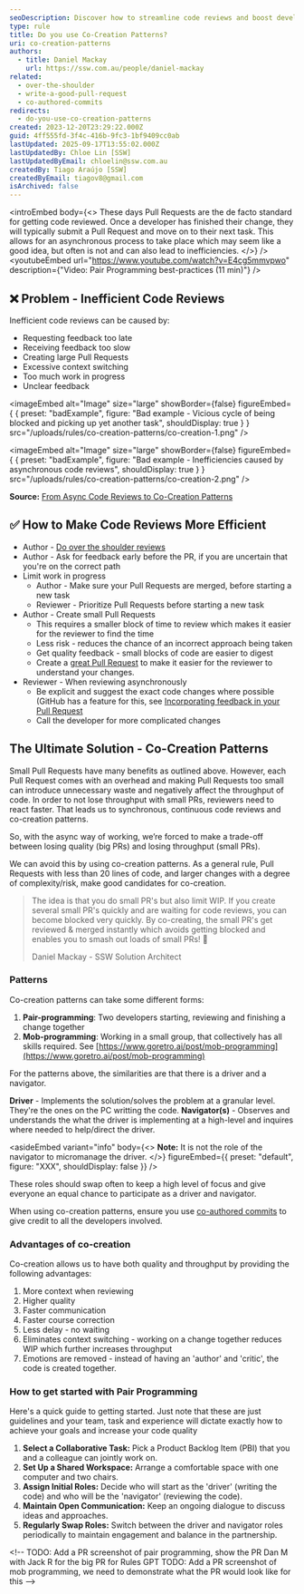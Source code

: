 ```yaml
---
seoDescription: Discover how to streamline code reviews and boost development efficiency by using Co-Creation Patterns, a game-changing approach that combines pair programming and mob programming techniques.
type: rule
title: Do you use Co-Creation Patterns?
uri: co-creation-patterns
authors:
  - title: Daniel Mackay
    url: https://ssw.com.au/people/daniel-mackay
related:
  - over-the-shoulder
  - write-a-good-pull-request
  - co-authored-commits
redirects:
  - do-you-use-co-creation-patterns
created: 2023-12-20T23:29:22.000Z
guid: 4ff555fd-3f4c-416b-9fc3-1bf9409cc0ab
lastUpdated: 2025-09-17T13:55:02.000Z
lastUpdatedBy: Chloe Lin [SSW]
lastUpdatedByEmail: chloelin@ssw.com.au
createdBy: Tiago Araújo [SSW]
createdByEmail: tiagov8@gmail.com
isArchived: false
---
```


<introEmbed
  body={<>
These days Pull Requests are the de facto standard for getting code reviewed. Once a developer has finished their change, they will typically submit a Pull Request and move on to their next task. This allows for an asynchronous process to take place which may seem like a good idea, but often is not and can also lead to inefficiencies.
  </>}
/>
<youtubeEmbed url="https://www.youtube.com/watch?v=E4cg5mmvpwo" description={"Video: Pair Programming best-practices (11 min)"} />

## ❌ Problem - Inefficient Code Reviews

Inefficient code reviews can be caused by:

* Requesting feedback too late
* Receiving feedback too slow
* Creating large Pull Requests
* Excessive context switching
* Too much work in progress
* Unclear feedback

<imageEmbed
  alt="Image"
  size="large"
  showBorder={false}
  figureEmbed={ {
    preset: "badExample",
    figure: "Bad example - Vicious cycle of being blocked and picking up yet another task",
    shouldDisplay: true
  } }
  src="/uploads/rules/co-creation-patterns/co-creation-1.png"
/>

<imageEmbed
  alt="Image"
  size="large"
  showBorder={false}
  figureEmbed={ {
    preset: "badExample",
    figure: "Bad example - Inefficiencies caused by asynchronous code reviews",
    shouldDisplay: true
  } }
  src="/uploads/rules/co-creation-patterns/co-creation-2.png"
/>

**Source:** [From Async Code Reviews to Co-Creation Patterns](https://www.infoq.com/articles/co-creation-patterns-software-development)

## ✅ How to Make Code Reviews More Efficient

* Author - [Do over the shoulder reviews](/over-the-shoulder)
* Author - Ask for feedback early before the PR, if you are uncertain that you're on the correct path
* Limit work in progress
  * Author - Make sure your Pull Requests are merged, before starting a new task
  * Reviewer - Prioritize Pull Requests before starting a new task
* Author - Create small Pull Requests
  * This requires a smaller block of time to review which makes it easier for the reviewer to find the time
  * Less risk - reduces the chance of an incorrect approach being taken
  * Get quality feedback - small blocks of code are easier to digest
  * Create a [great Pull Request](/write-a-good-pull-request/) to make it easier for the reviewer to understand your changes.
* Reviewer - When reviewing asynchronously
  * Be explicit and suggest the exact code changes where possible (GitHub has a feature for this, see [Incorporating feedback in your Pull Request
](https://docs.github.com/en/pull-requests/collaborating-with-pull-requests/reviewing-changes-in-pull-requests/incorporating-feedback-in-your-pull-request)
  * Call the developer for more complicated changes

## The Ultimate Solution - Co-Creation Patterns

Small Pull Requests have many benefits as outlined above. However, each Pull Request comes with an overhead and making Pull Requests too small can introduce unnecessary waste and negatively affect the throughput of code. In order to not lose throughput with small PRs, reviewers need to react faster. That leads us to synchronous, continuous code reviews and co-creation patterns.

So, with the async way of working, we’re forced to make a trade-off between losing quality (big PRs) and losing throughput (small PRs).

We can avoid this by using co-creation patterns. As a general rule, Pull Requests with less than 20 lines of code, and larger changes with a degree of complexity/risk, make good candidates for co-creation.

> The idea is that you do small PR's but also limit WIP. If you create several small PR's quickly and are waiting for code reviews, you can become blocked very quickly. By co-creating, the small PR's get reviewed & merged instantly which avoids getting blocked and enables you to smash out loads of small PRs! 💪
>
> Daniel Mackay - SSW Solution Architect

### Patterns

Co-creation patterns can take some different forms:

1. **Pair-programming**: Two developers starting, reviewing and finishing a change together
2. **Mob-programming**: Working in a small group, that collectively has all skills required. See [https://www.goretro.ai/post/mob-programming](https://www.goretro.ai/post/mob-programming)

For the patterns above, the similarities are that there is a driver and a navigator.

**Driver** - Implements the solution/solves the problem at a granular level. They're the ones on the PC writting the code.
**Navigator(s)** - Observes and understands the what the driver is implementing at a high-level and inquires where needed to help/direct the driver.

<asideEmbed
  variant="info"
  body={<>
    **Note:** It is not the role of the navigator to micromanage the driver.
  </>}
  figureEmbed={{
    preset: "default",
    figure: "XXX",
    shouldDisplay: false
  }}
/>

These roles should swap often to keep a high level of focus and give everyone an equal chance to participate as a driver and navigator.

When using co-creation patterns, ensure you use [co-authored commits](/co-authored-commits) to give credit to all the developers involved.

### Advantages of co-creation

Co-creation allows us to have both quality and throughput by providing the following advantages:

1. More context when reviewing
2. Higher quality
3. Faster communication
4. Faster course correction
5. Less delay - no waiting
6. Eliminates context switching - working on a change together reduces WIP which further increases throughput
7. Emotions are removed - instead of having an 'author' and 'critic', the code is created together.

### How to get started with Pair Programming

Here's a quick guide to getting started. Just note that these are just guidelines and your team, task and experience will dictate exactly how to achieve your goals and increase your code quality

1. **Select a Collaborative Task:** Pick a Product Backlog Item (PBI) that you and a colleague can jointly work on.
2. **Set Up a Shared Workspace:** Arrange a comfortable space with one computer and two chairs.
3. **Assign Initial Roles:** Decide who will start as the 'driver' (writing the code) and who will be the 'navigator' (reviewing the code).
4. **Maintain Open Communication:** Keep an ongoing dialogue to discuss ideas and approaches.
5. **Regularly Swap Roles:** Switch between the driver and navigator roles periodically to maintain engagement and balance in the partnership.

\<!--
TODO: Add a PR screenshot of pair programming, show the PR Dan M with Jack R for the big PR for Rules GPT
TODO: Add a PR screenshot of mob programming, we need to demonstrate what the PR would look like for this
 -->
